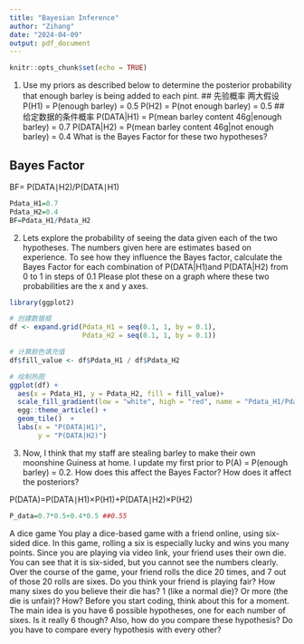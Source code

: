 ---
title: "Bayesian Inference"
author: "Zihang"
date: "2024-04-09"
output: pdf_document
---

```{r setup, include=FALSE}
knitr::opts_chunk$set(echo = TRUE)
```

1. Use my priors as described below to determine the posterior probability that enough barley is being
added to each pint.
##  先验概率 两大假设
P(H1) = P(enough barley) = 0.5
P(H2) = P(not enough barley) = 0.5
##  给定数据的条件概率
P(DATA|H1) = P(mean barley content 46g|enough barley) = 0.7
P(DATA|H2) = P(mean barley content 46g|not enough barley) = 0.4
What is the Bayes Factor for these two hypotheses?

## Bayes Factor
BF= P(DATA∣H2)/P(DATA∣H1)


```{r }
Pdata_H1=0.7
Pdata_H2=0.4
BF=Pdata_H1/Pdata_H2

```


2. Lets explore the probability of seeing the data given each of the two hypotheses. The numbers given
here are estimates based on experience. To see how they influence the Bayes factor, calculate the Bayes
Factor for each combination of P(DATA|H1)and P(DATA|H2) from 0 to 1 in steps of 0.1 Please plot
these on a graph where these two probabilities are the x and y axes.

```{r}

library(ggplot2)

# 创建数据框
df <- expand.grid(Pdata_H1 = seq(0.1, 1, by = 0.1),
                  Pdata_H2 = seq(0.1, 1, by = 0.1))

# 计算颜色填充值
df$fill_value <- df$Pdata_H1 / df$Pdata_H2

# 绘制热图
ggplot(df) +
  aes(x = Pdata_H1, y = Pdata_H2, fill = fill_value)+
  scale_fill_gradient(low = "white", high = "red", name = "Pdata_H1/Pdata_H2")+
  egg::theme_article() +
  geom_tile()  +
  labs(x = "P(DATA|H1)",
       y = "P(DATA|H2)")

```


3. Now, I think that my staff are stealing barley to make their own moonshine Guiness at home. I update
my first prior to P(A) = P(enough barley) = 0.2. How does this affect the Bayes Factor? How does it
affect the posteriors?

P(DATA)=P(DATA∣H1)×P(H1)+P(DATA∣H2)×P(H2)

```{r}
P_data=0.7*0.5+0.4*0.5 ##0.55

```
A dice game
You play a dice-based game with a friend online, using six-sided dice. In this game, rolling a six is especially
lucky and wins you many points.
Since you are playing via video link, your friend uses their own die. You can see that it is six-sided, but you
cannot see the numbers clearly.
Over the course of the game, your friend rolls the dice 20 times, and 7 out of those 20 rolls are sixes.
Do you think your friend is playing fair? How many sixes do you believe their die has? 1 (like a normal
die)? Or more (the die is unfair)?
How? Before you start coding, think about this for a moment. The main idea is you have 6 possible
hypotheses, one for each number of sixes. Is it really 6 though? Also, how do you compare these hypothesis?
Do you have to compare every hypothesis with every other?
```{r}

```



